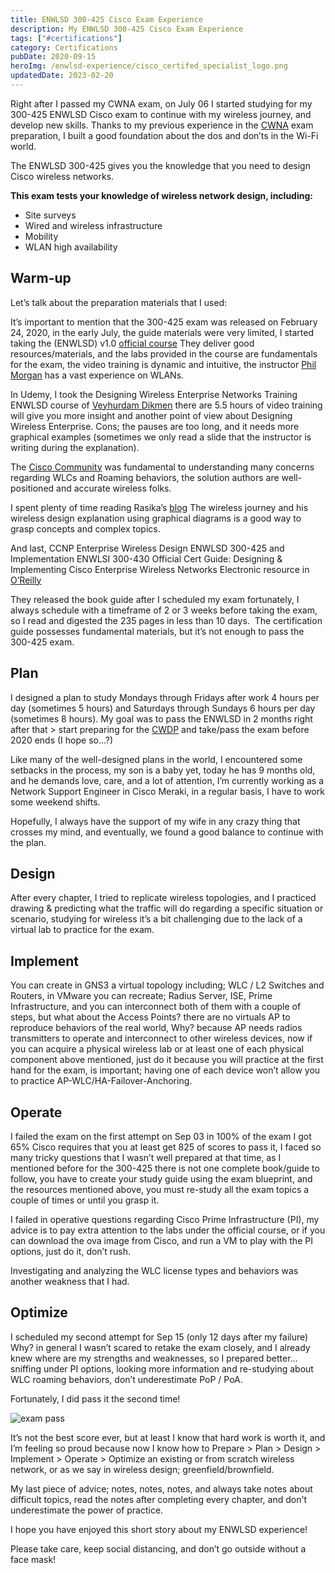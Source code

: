 ```yaml
---
title: ENWLSD 300-425 Cisco Exam Experience
description: My ENWLSD 300-425 Cisco Exam Experience
tags: ["#certifications"]
category: Certifications
pubDate: 2020-09-15
heroImg: /enwlsd-experience/cisco_certifed_specialist_logo.png
updatedDate: 2023-02-20
---
```


Right after I passed my CWNA exam, on July 06 I started studying for my 300-425 ENWLSD Cisco exam to continue with my wireless journey, and develop new skills. Thanks to my previous experience in the <a href="./cwna-experience" target="_blank">CWNA</a> exam preparation, I built a good foundation about the dos and don’ts in the Wi-Fi world.

The ENWLSD 300-425 gives you the knowledge that you need to design Cisco wireless networks.

**This exam tests your knowledge of wireless network design, including:**

- Site surveys
- Wired and wireless infrastructure
- Mobility
- WLAN high availability

## Warm-up

Let’s talk about the preparation materials that I used:

It’s important to mention that the 300-425 exam was released on February 24, 2020, in the early July, the guide materials were very limited, I started taking the (ENWLSD) v1.0 <a href="https://www.cisco.com/c/en/us/training-events/training-certifications/training/training-services/courses/designing-cisco-enterprise-wireless-networks-enwlsd.html" target="_blank">official course</a> They deliver good resources/materials, and the labs provided in the course are fundamentals for the exam, the video training is dynamic and intuitive, the instructor <a href="https://www.linkedin.com/in/morganphil/es-es?trk=people-guest_people_search-card" target="_blank">Phil Morgan</a> has a vast experience on WLANs.

In Udemy, I took the Designing Wireless Enterprise Networks Training ENWLSD course of <a href="https://www.udemy.com/share/102ceOBksddVpXRnw=/" target="_blank">Veyhurdam Dikmen</a> there are 5.5 hours of video training will give you more insight and another point of view about Designing Wireless Enterprise. Cons; the pauses are too long, and it needs more graphical examples (sometimes we only read a slide that the instructor is writing during the explanation).

The <a href="https://community.cisco.com/t5/wireless-mobility/ct-p/4931-wireless-mobility" target="_blank">Cisco Community</a> was fundamental to understanding many concerns regarding WLCs and Roaming behaviors, the solution authors are well-positioned and accurate wireless folks.

I spent plenty of time reading Rasika’s <a href="https://mrncciew.com/" target="_blank">blog</a> The wireless journey and his wireless design explanation using graphical diagrams is a good way to grasp concepts and complex topics.

And last, CCNP Enterprise Wireless Design ENWLSD 300-425 and Implementation ENWLSI 300-430 Official Cert Guide: Designing & Implementing Cisco Enterprise Wireless Networks Electronic resource in <a href="https://www.oreilly.com/library/view/ccnp-enterprise-wireless/9780136600992/" target="_blank">O’Reilly</a>

They released the book guide after I scheduled my exam fortunately, I always schedule with a timeframe of 2 or 3 weeks before taking the exam, so I read and digested the 235 pages in less than 10 days.  The certification guide possesses fundamental materials, but it’s not enough to pass the 300-425 exam.

## Plan

I designed a plan to study Mondays through Fridays after work 4 hours per day (sometimes 5 hours) and Saturdays through Sundays 6 hours per day (sometimes 8 hours). My goal was to pass the ENWLSD in 2 months right after that > start preparing for the <a href="https://www.cwnp.com/certifications/cwdp" target="_blank">CWDP</a> and take/pass the exam before 2020 ends (I hope so…?)

Like many of the well-designed plans in the world, I encountered some setbacks in the process, my son is a baby yet, today he has 9 months old, and he demands love, care, and a lot of attention, I’m currently working as a Network Support Engineer in Cisco Meraki, in a regular basis, I have to work some weekend shifts.

Hopefully, I always have the support of my wife in any crazy thing that crosses my mind, and eventually, we found a good balance to continue with the plan.

## Design

After every chapter, I tried to replicate wireless topologies, and I practiced drawing & predicting what the traffic will do regarding a specific situation or scenario, studying for wireless it’s a bit challenging due to the lack of a virtual lab to practice for the exam.

## Implement

You can create in GNS3 a virtual topology including; WLC / L2 Switches and Routers, in VMware you can recreate; Radius Server, ISE, Prime Infrastructure, and you can interconnect both of them with a couple of steps, but what about the Access Points? there are no virtuals AP to reproduce behaviors of the real world, Why? because AP needs radios transmitters to operate and interconnect to other wireless devices, now if you can acquire a physical wireless lab or at least one of each physical component above mentioned, just do it because you will practice at the first hand for the exam, is important; having one of each device won’t allow you to practice AP-WLC/HA-Failover-Anchoring.

## Operate

I failed the exam on the first attempt on Sep 03 in 100% of the exam I got 65% Cisco requires that you at least get 825 of scores to pass it, I faced so many tricky questions that I wasn’t well prepared at that time, as I mentioned before for the 300-425 there is not one complete book/guide to follow, you have to create your study guide using the exam blueprint, and the resources mentioned above, you must re-study all the exam topics a couple of times or until you grasp it.

I failed in operative questions regarding Cisco Prime Infrastructure (PI), my advice is to pay extra attention to the labs under the official course, or if you can download the ova image from Cisco, and run a VM to play with the PI options, just do it, don’t rush.

Investigating and analyzing the WLC license types and behaviors was another weakness that I had.

## Optimize

I scheduled my second attempt for Sep 15 (only 12 days after my failure) Why? in general I wasn’t scared to retake the exam closely, and I already knew where are my strengths and weaknesses, so I prepared better… sniffing under PI options, looking more information and re-studying about WLC roaming behaviors, don’t underestimate PoP / PoA.

Fortunately, I did pass it the second time!

![exam pass](/enwlsd-experience/image_02.jpg)

It’s not the best score ever, but at least I know that hard work is worth it, and I’m feeling so proud because now I know how to Prepare > Plan > Design > Implement > Operate > Optimize an existing or from scratch wireless network, or as we say in wireless design; greenfield/brownfield.

My last piece of advice; notes, notes, notes, and always take notes about difficult topics, read the notes after completing every chapter, and don't underestimate the power of practice.

I hope you have enjoyed this short story about my ENWLSD experience!

Please take care, keep social distancing, and don’t go outside without a face mask!
